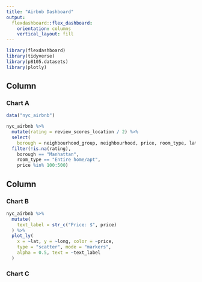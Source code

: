 ```yaml
---
title: "Airbnb Dashboard"
output: 
  flexdashboard::flex_dashboard:
    orientation: columns
    vertical_layout: fill
---
```


```r
library(flexdashboard)
library(tidyverse)
library(p8105.datasets)
library(plotly)
```

Column {data-width=650}
-----------------------------------------------------------------------

### Chart A

```r
data("nyc_airbnb")

nyc_airbnb %>% 
  mutate(rating = review_scores_location / 2) %>% 
  select(
    borough = neighbourhood_group, neighbourhood, price, room_type, lat, long, rating) %>% 
  filter(!is.na(rating), 
    borough == "Manhattan",
    room_type == "Entire home/apt",
    price %in% 100:500)
```

 

Column {data-width=350}
-----------------------------------------------------------------------

### Chart B

```r
nyc_airbnb %>% 
  mutate(
    text_label = str_c("Price: $", price)
  ) %>% 
  plot_ly(
    x = ~lat, y = ~long, color = ~price, 
    type = "scatter", mode = "markers", 
    alpha = 0.5, text = ~text_label
  )
```

### Chart C

```r

```

